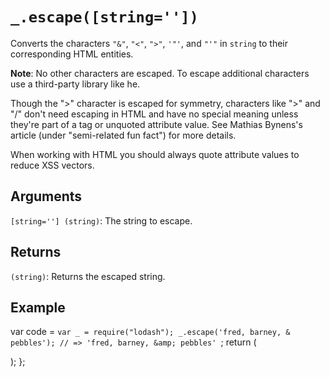 # `_.escape([string=''])`

Converts the characters `"&"`, `"<"`, `">"`, `'"'`, and `"'"` in `string` to their corresponding HTML entities.

**Note**: No other characters are escaped. To escape additional characters use a third-party library like he.

Though the ">" character is escaped for symmetry, characters like ">" and "/" don't need escaping in HTML and have no special meaning unless they're part of a tag or unquoted attribute value. See Mathias Bynens's article (under "semi-related fun fact") for more details.

When working with HTML you should always quote attribute values to reduce XSS vectors.


## Arguments

`[string=''] (string)`: The string to escape.

## Returns

`(string)`: Returns the escaped string.

## Example


  var code = `var _ = require("lodash");
_.escape('fred, barney, & pebbles');
// => 'fred, barney, &amp; pebbles'
`;
  return (
    <div>
      <Embed source={code} />
    </div>
  );
};

<Demo />


